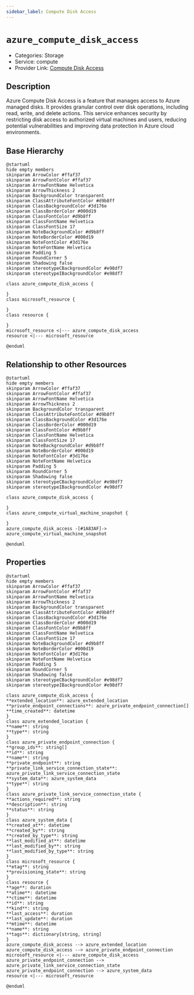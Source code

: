 ```yaml
---
sidebar_label: Compute Disk Access
---
```


# `azure_compute_disk_access`

- Categories: Storage
- Service: compute
- Provider Link: [Compute Disk Access](https://learn.microsoft.com/en-us/azure/virtual-machines/disks-types#disk-access)

## Description

Azure Compute Disk Access is a feature that manages access to Azure managed disks. It provides granular control over disk operations, including read, write, and delete actions. This service enhances security by restricting disk access to authorized virtual machines and users, reducing potential vulnerabilities and improving data protection in Azure cloud environments.

## Base Hierarchy

<ZoomPanPinch>

```kroki imgType="plantuml" imgAlt="Hierarchy of Compute Disk Access"
@startuml
hide empty members
skinparam ArrowColor #ffaf37
skinparam ArrowFontColor #ffaf37
skinparam ArrowFontName Helvetica
skinparam ArrowThickness 2
skinparam BackgroundColor transparent
skinparam ClassAttributeFontColor #d9b8ff
skinparam ClassBackgroundColor #3d176e
skinparam ClassBorderColor #000d19
skinparam ClassFontColor #d9b8ff
skinparam ClassFontName Helvetica
skinparam ClassFontSize 17
skinparam NoteBackgroundColor #d9b8ff
skinparam NoteBorderColor #000d19
skinparam NoteFontColor #3d176e
skinparam NoteFontName Helvetica
skinparam Padding 5
skinparam RoundCorner 5
skinparam Shadowing false
skinparam stereotypeCBackgroundColor #e98df7
skinparam stereotypeIBackgroundColor #e98df7

class azure_compute_disk_access {

}
class microsoft_resource {

}
class resource {

}
microsoft_resource <|--- azure_compute_disk_access
resource <|--- microsoft_resource

@enduml
```

</ZoomPanPinch>

## Relationship to other Resources

<ZoomPanPinch>

```kroki imgType="plantuml" imgAlt="Diagram of Compute Disk Access resource relationships"
@startuml
hide empty members
skinparam ArrowColor #ffaf37
skinparam ArrowFontColor #ffaf37
skinparam ArrowFontName Helvetica
skinparam ArrowThickness 2
skinparam BackgroundColor transparent
skinparam ClassAttributeFontColor #d9b8ff
skinparam ClassBackgroundColor #3d176e
skinparam ClassBorderColor #000d19
skinparam ClassFontColor #d9b8ff
skinparam ClassFontName Helvetica
skinparam ClassFontSize 17
skinparam NoteBackgroundColor #d9b8ff
skinparam NoteBorderColor #000d19
skinparam NoteFontColor #3d176e
skinparam NoteFontName Helvetica
skinparam Padding 5
skinparam RoundCorner 5
skinparam Shadowing false
skinparam stereotypeCBackgroundColor #e98df7
skinparam stereotypeIBackgroundColor #e98df7

class azure_compute_disk_access {

}
class azure_compute_virtual_machine_snapshot {

}
azure_compute_disk_access -[#1A83AF]-> azure_compute_virtual_machine_snapshot

@enduml
```

</ZoomPanPinch>

## Properties

<ZoomPanPinch>

```kroki imgType="plantuml" imgAlt="Diagram of Compute Disk Access data model"
@startuml
hide empty members
skinparam ArrowColor #ffaf37
skinparam ArrowFontColor #ffaf37
skinparam ArrowFontName Helvetica
skinparam ArrowThickness 2
skinparam BackgroundColor transparent
skinparam ClassAttributeFontColor #d9b8ff
skinparam ClassBackgroundColor #3d176e
skinparam ClassBorderColor #000d19
skinparam ClassFontColor #d9b8ff
skinparam ClassFontName Helvetica
skinparam ClassFontSize 17
skinparam NoteBackgroundColor #d9b8ff
skinparam NoteBorderColor #000d19
skinparam NoteFontColor #3d176e
skinparam NoteFontName Helvetica
skinparam Padding 5
skinparam RoundCorner 5
skinparam Shadowing false
skinparam stereotypeCBackgroundColor #e98df7
skinparam stereotypeIBackgroundColor #e98df7

class azure_compute_disk_access {
**extended_location**: azure_extended_location
**private_endpoint_connections**: azure_private_endpoint_connection[]
**time_created**: datetime
}
class azure_extended_location {
**name**: string
**type**: string
}
class azure_private_endpoint_connection {
**group_ids**: string[]
**id**: string
**name**: string
**private_endpoint**: string
**private_link_service_connection_state**: azure_private_link_service_connection_state
**system_data**: azure_system_data
**type**: string
}
class azure_private_link_service_connection_state {
**actions_required**: string
**description**: string
**status**: string
}
class azure_system_data {
**created_at**: datetime
**created_by**: string
**created_by_type**: string
**last_modified_at**: datetime
**last_modified_by**: string
**last_modified_by_type**: string
}
class microsoft_resource {
**etag**: string
**provisioning_state**: string
}
class resource {
**age**: duration
**atime**: datetime
**ctime**: datetime
**id**: string
**kind**: string
**last_access**: duration
**last_update**: duration
**mtime**: datetime
**name**: string
**tags**: dictionary[string, string]
}
azure_compute_disk_access --> azure_extended_location
azure_compute_disk_access --> azure_private_endpoint_connection
microsoft_resource <|--- azure_compute_disk_access
azure_private_endpoint_connection --> azure_private_link_service_connection_state
azure_private_endpoint_connection --> azure_system_data
resource <|--- microsoft_resource

@enduml
```

</ZoomPanPinch>
